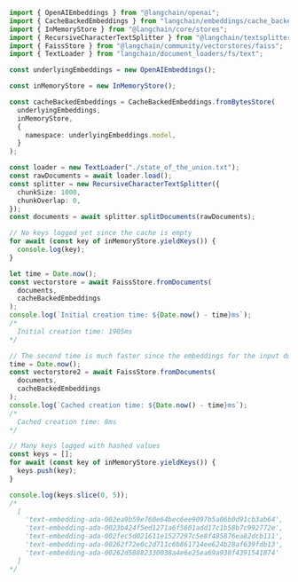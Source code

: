 ```typescript
import { OpenAIEmbeddings } from "@langchain/openai";
import { CacheBackedEmbeddings } from "langchain/embeddings/cache_backed";
import { InMemoryStore } from "@langchain/core/stores";
import { RecursiveCharacterTextSplitter } from "@langchain/textsplitters";
import { FaissStore } from "@langchain/community/vectorstores/faiss";
import { TextLoader } from "langchain/document_loaders/fs/text";

const underlyingEmbeddings = new OpenAIEmbeddings();

const inMemoryStore = new InMemoryStore();

const cacheBackedEmbeddings = CacheBackedEmbeddings.fromBytesStore(
  underlyingEmbeddings,
  inMemoryStore,
  {
    namespace: underlyingEmbeddings.model,
  }
);

const loader = new TextLoader("./state_of_the_union.txt");
const rawDocuments = await loader.load();
const splitter = new RecursiveCharacterTextSplitter({
  chunkSize: 1000,
  chunkOverlap: 0,
});
const documents = await splitter.splitDocuments(rawDocuments);

// No keys logged yet since the cache is empty
for await (const key of inMemoryStore.yieldKeys()) {
  console.log(key);
}

let time = Date.now();
const vectorstore = await FaissStore.fromDocuments(
  documents,
  cacheBackedEmbeddings
);
console.log(`Initial creation time: ${Date.now() - time}ms`);
/*
  Initial creation time: 1905ms
*/

// The second time is much faster since the embeddings for the input docs have already been added to the cache
time = Date.now();
const vectorstore2 = await FaissStore.fromDocuments(
  documents,
  cacheBackedEmbeddings
);
console.log(`Cached creation time: ${Date.now() - time}ms`);
/*
  Cached creation time: 8ms
*/

// Many keys logged with hashed values
const keys = [];
for await (const key of inMemoryStore.yieldKeys()) {
  keys.push(key);
}

console.log(keys.slice(0, 5));
/*
  [
    'text-embedding-ada-002ea9b59e760e64bec6ee9097b5a06b0d91cb3ab64',
    'text-embedding-ada-0023b424f5ed1271a6f5601add17c1b58b7c992772e',
    'text-embedding-ada-002fec5d021611e1527297c5e8f485876ea82dcb111',
    'text-embedding-ada-00262f72e0c2d711c6b861714ee624b28af639fdb13',
    'text-embedding-ada-00262d58882330038a4e6e25ea69a938f4391541874'
  ]
*/
```
